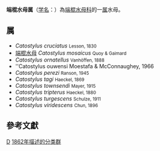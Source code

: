 {{Automatic taxobox
| taxon = Catostylus
| authority = Agassiz, 1862
| image = Catostylus townsendi.jpg
| image_caption = ''[[Catostylus_townsendi|Catostylus townsendi]]''
}}
'''端棍水母属'''（[[学名|学名]]：{{lang|la|''Catostylus''}}）為[[端棍水母科|端棍水母科]]的一[[属|属]]水母。

==属==
* ''Catostylus cruciatus'' <small>Lesson, 1830</small>
* [[端棍水母|端棍水母]] ''Catostylus mosaicus'' <small>Quoy & Gaimard</small>
* ''Catostylus ornatellus'' <small>Vanhöffen, 1888</small>
* ''Catostylus ouwensi Moestafa & McConnaughey, 1966
* ''Catostylus perezi'' <small>Ranson, 1945</small>
* ''Catostylus tagi'' <small>Haeckel, 1869</small>
* ''Catostylus townsendi'' <small>Mayer, 1915</small>
* ''Catostylus tripterus'' <small>Haeckel, 1880</small>
* ''Catostylus turgescens'' <small>Schulze, 1911</small>
* ''Catostylus viridescens'' <small>Chun, 1896</small>

==參考文獻==
{{reflist}}

{{taxonbar}}

[[Category:_端棍水母科|D]]
[[Category:1862年描述的分类群|1862年描述的分类群]]